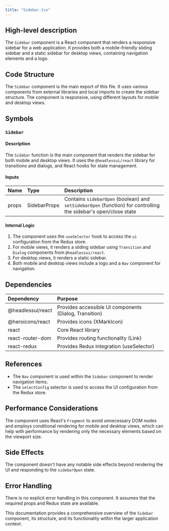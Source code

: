 ```yaml
---
title: "Sidebar.tsx"
---
```


## High-level description
The `Sidebar` component is a React component that renders a responsive sidebar for a web application. It provides both a mobile-friendly sliding sidebar and a static sidebar for desktop views, containing navigation elements and a logo.

## Code Structure
The `Sidebar` component is the main export of this file. It uses various components from external libraries and local imports to create the sidebar structure. The component is responsive, using different layouts for mobile and desktop views.

## Symbols

### `Sidebar`
#### Description
The `Sidebar` function is the main component that renders the sidebar for both mobile and desktop views. It uses the `@headlessui/react` library for transitions and dialogs, and React hooks for state management.

#### Inputs
| Name | Type | Description |
|:-----|:-----|:------------|
| props | SidebarProps | Contains `sidebarOpen` (boolean) and `setSidebarOpen` (function) for controlling the sidebar's open/close state |

#### Internal Logic
1. The component uses the `useSelector` hook to access the `ui` configuration from the Redux store.
2. For mobile views, it renders a sliding sidebar using `Transition` and `Dialog` components from `@headlessui/react`.
3. For desktop views, it renders a static sidebar.
4. Both mobile and desktop views include a logo and a `Nav` component for navigation.

## Dependencies
| Dependency | Purpose |
|:-----------|:--------|
| @headlessui/react | Provides accessible UI components (Dialog, Transition) |
| @heroicons/react | Provides icons (XMarkIcon) |
| react | Core React library |
| react-router-dom | Provides routing functionality (Link) |
| react-redux | Provides Redux integration (useSelector) |

## References
- The `Nav` component is used within the `Sidebar` component to render navigation items.
- The `selectConfig` selector is used to access the UI configuration from the Redux store.

## Performance Considerations
The component uses React's `Fragment` to avoid unnecessary DOM nodes and employs conditional rendering for mobile and desktop views, which can help with performance by rendering only the necessary elements based on the viewport size.

## Side Effects
The component doesn't have any notable side effects beyond rendering the UI and responding to the `sidebarOpen` state.

## Error Handling
There is no explicit error handling in this component. It assumes that the required props and Redux state are available.

This documentation provides a comprehensive overview of the `Sidebar` component, its structure, and its functionality within the larger application context.